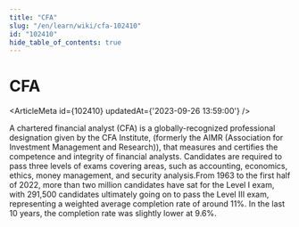 ```yaml
---
title: "CFA"
slug: "/en/learn/wiki/cfa-102410"
id: "102410"
hide_table_of_contents: true
---
```



# CFA

<ArticleMeta id={102410} updatedAt={'2023-09-26 13:59:00'} />
<div className='border-solid border-b border-t-0 my-4 border-[var(--ifm-color-gray-300)]' />

A chartered financial analyst (CFA) is a globally-recognized professional designation given by the CFA Institute, (formerly the AIMR (Association for Investment Management and Research)), that measures and certifies the competence and integrity of financial analysts. Candidates are required to pass three levels of exams covering areas, such as accounting, economics, ethics, money management, and security analysis.From 1963 to the first half of 2022, more than two million candidates have sat for the Level I exam, with 291,500 candidates ultimately going on to pass the Level III exam, representing a weighted average completion rate of around 11%. In the last 10 years, the completion rate was slightly lower at 9.6%.
